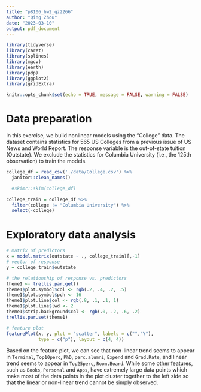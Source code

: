 ```yaml
---
title: "p8106_hw2_qz2266"
author: "Qing Zhou"
date: "2023-03-10"
output: pdf_document
---
```


```r
library(tidyverse)
library(caret)
library(splines)
library(mgcv)
library(earth)
library(pdp)
library(ggplot2)
library(gridExtra)

knitr::opts_chunk$set(echo = TRUE, message = FALSE, warning = FALSE)
```

# Data preparation

In this exercise, we build nonlinear models using the “College” data. The dataset
contains statistics for 565 US Colleges from a previous issue of US News and World Report.
The response variable is the out-of-state tuition (Outstate). We exclude the statistics for Columbia University (i.e., the 125th observation) to train the models.

```r
college_df = read_csv('./data/College.csv') %>% 
  janitor::clean_names() 

  #skimr::skim(college_df)

college_train = college_df %>% 
  filter(college != "Columbia University") %>% 
  select(-college)
```

# Exploratory data analysis

```r
# matrix of predictors
x = model.matrix(outstate ~ ., college_train)[,-1]
# vector of response
y = college_train$outstate

# the relationship of response vs. predictors
theme1 <- trellis.par.get()
theme1$plot.symbol$col <- rgb(.2, .4, .2, .5)
theme1$plot.symbol$pch <- 16
theme1$plot.line$col <- rgb(.8, .1, .1, 1)
theme1$plot.line$lwd <- 2
theme1$strip.background$col <- rgb(.0, .2, .6, .2)
trellis.par.set(theme1)

# feature plot
featurePlot(x, y, plot = "scatter", labels = c("","Y"),
            type = c("p"), layout = c(4, 4))
```

Based on the feature plot, we can see that non-linear trend seems to appear in `Terminal`, `Top10perc`, `PhD`, `perc.alumni`, `Expend` and `Grad.Rate`, and linear trend seems to appear in `Top25perc`, `Room.Board`. While some other features, such as `Books`, `Personal` and `Apps`, have extremely large data points which make most of the data points in the plot cluster together to the left side so that the linear or non-linear trend cannot be simply observed.